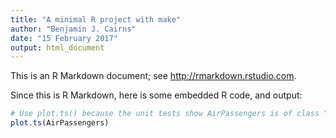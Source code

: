 ---
title: "A minimal R project with make"
author: "Benjamin J. Cairns"
date: "15 February 2017"
output: html_document
---

This is an R Markdown document; see <http://rmarkdown.rstudio.com>.

Since this is R Markdown, here is some embedded R code, and output:

```{r, echo=TRUE}
# Use plot.ts() because the unit tests show AirPassengers is of class "ts"
plot.ts(AirPassengers)
```

